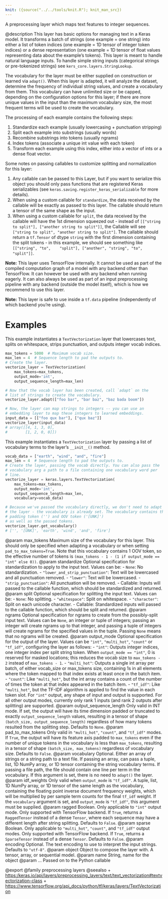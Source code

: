 ```yaml
---
knit: ({source("../../tools/knit.R"); knit_man_src})
---
```

A preprocessing layer which maps text features to integer sequences.

@description
This layer has basic options for managing text in a Keras model. It
transforms a batch of strings (one example = one string) into either a list
of token indices (one example = 1D tensor of integer token indices) or a
dense representation (one example = 1D tensor of float values representing
data about the example's tokens). This layer is meant to handle natural
language inputs. To handle simple string inputs (categorical strings or
pre-tokenized strings) see `kers_core.layers.StringLookup`.

The vocabulary for the layer must be either supplied on construction or
learned via `adapt()`. When this layer is adapted, it will analyze the
dataset, determine the frequency of individual string values, and create a
vocabulary from them. This vocabulary can have unlimited size or be capped,
depending on the configuration options for this layer; if there are more
unique values in the input than the maximum vocabulary size, the most
frequent terms will be used to create the vocabulary.

The processing of each example contains the following steps:

1. Standardize each example (usually lowercasing + punctuation stripping)
2. Split each example into substrings (usually words)
3. Recombine substrings into tokens (usually ngrams)
4. Index tokens (associate a unique int value with each token)
5. Transform each example using this index, either into a vector of ints or
   a dense float vector.

Some notes on passing callables to customize splitting and normalization for
this layer:

1. Any callable can be passed to this Layer, but if you want to serialize
   this object you should only pass functions that are registered Keras
   serializables (see `keras.saving.register_keras_serializable`
   for more details).
2. When using a custom callable for `standardize`, the data received
   by the callable will be exactly as passed to this layer. The callable
   should return a tensor of the same shape as the input.
3. When using a custom callable for `split`, the data received by the
   callable will have the 1st dimension squeezed out - instead of
   `[["string to split"], ["another string to split"]]`, the Callable will
   see `["string to split", "another string to split"]`.
   The callable should return a `tf.Tensor` of dtype `string`
   with the first dimension containing the split tokens -
   in this example, we should see something like `[["string", "to",
   "split"], ["another", "string", "to", "split"]]`.

**Note:** This layer uses TensorFlow internally. It cannot
be used as part of the compiled computation graph of a model with
any backend other than TensorFlow.
It can however be used with any backend when running eagerly.
It can also always be used as part of an input preprocessing pipeline
with any backend (outside the model itself), which is how we recommend
to use this layer.

**Note:** This layer is safe to use inside a `tf.data` pipeline
(independently of which backend you're using).

# Examples
This example instantiates a `TextVectorization` layer that lowercases text,
splits on whitespace, strips punctuation, and outputs integer vocab indices.

```python
max_tokens = 5000  # Maximum vocab size.
max_len = 4  # Sequence length to pad the outputs to.
# Create the layer.
vectorize_layer = TextVectorization(
    max_tokens=max_tokens,
    output_mode='int',
    output_sequence_length=max_len)
```

```python
# Now that the vocab layer has been created, call `adapt` on the
# list of strings to create the vocabulary.
vectorize_layer.adapt(["foo bar", "bar baz", "baz bada boom"])
```

```python
# Now, the layer can map strings to integers -- you can use an
# embedding layer to map these integers to learned embeddings.
input_data = [["foo qux bar"], ["qux baz"]]
vectorize_layer(input_data)
# array([[4, 1, 3, 0],
#        [1, 2, 0, 0]])
```

This example instantiates a `TextVectorization` layer by passing a list
of vocabulary terms to the layer's `__init__()` method.

```python
vocab_data = ["earth", "wind", "and", "fire"]
max_len = 4  # Sequence length to pad the outputs to.
# Create the layer, passing the vocab directly. You can also pass the
# vocabulary arg a path to a file containing one vocabulary word per
# line.
vectorize_layer = keras.layers.TextVectorization(
    max_tokens=max_tokens,
    output_mode='int',
    output_sequence_length=max_len,
    vocabulary=vocab_data)
```

```python
# Because we've passed the vocabulary directly, we don't need to adapt
# the layer - the vocabulary is already set. The vocabulary contains the
# padding token ('') and OOV token ('[UNK]')
# as well as the passed tokens.
vectorize_layer.get_vocabulary()
# ['', '[UNK]', 'earth', 'wind', 'and', 'fire']
```

@param max_tokens Maximum size of the vocabulary for this layer. This should
    only be specified when adapting a vocabulary or when setting
    `pad_to_max_tokens=True`. Note that this vocabulary
    contains 1 OOV token, so the effective number of tokens is
    `(max_tokens - 1 - (1 if output_mode == "int" else 0))`.
@param standardize Optional specification for standardization to apply to the
    input text. Values can be:
    - `None`: No standardization.
    - `"lower_and_strip_punctuation"`: Text will be lowercased and all
        punctuation removed.
    - `"lower"`: Text will be lowercased.
    - `"strip_punctuation"`: All punctuation will be removed.
    - Callable: Inputs will passed to the callable function,
        which should be standardized and returned.
@param split Optional specification for splitting the input text.
    Values can be:
    - `None`: No splitting.
    - `"whitespace"`: Split on whitespace.
    - `"character"`: Split on each unicode character.
    - Callable: Standardized inputs will passed to the callable
        function, which should be split and returned.
@param ngrams Optional specification for ngrams to create from the
    possibly-split input text. Values can be `None`, an integer
    or tuple of integers; passing an integer will create ngrams
    up to that integer, and passing a tuple of integers will
    create ngrams for the specified values in the tuple.
    Passing `None` means that no ngrams will be created.
@param output_mode Optional specification for the output of the layer.
    Values can be `"int"`, `"multi_hot"`, `"count"` or `"tf_idf"`,
    configuring the layer as follows:
    - `"int"`: Outputs integer indices, one integer index per split
        string token. When `output_mode == "int"`,
        0 is reserved for masked locations;
        this reduces the vocab size to `max_tokens - 2`
        instead of `max_tokens - 1`.
    - `"multi_hot"`: Outputs a single int array per batch, of either
        vocab_size or max_tokens size, containing 1s in all elements
        where the token mapped to that index exists at least
        once in the batch item.
    - `"count"`: Like `"multi_hot"`, but the int array contains
        a count of the number of times the token at that index
        appeared in the batch item.
    - `"tf_idf"`: Like `"multi_hot"`, but the TF-IDF algorithm
        is applied to find the value in each token slot.
    For `"int"` output, any shape of input and output is supported.
    For all other output modes, currently only rank 1 inputs
    (and rank 2 outputs after splitting) are supported.
@param output_sequence_length Only valid in INT mode. If set, the output will
    have its time dimension padded or truncated to exactly
    `output_sequence_length` values, resulting in a tensor of shape
    `(batch_size, output_sequence_length)` regardless of how many tokens
    resulted from the splitting step. Defaults to `None`.
@param pad_to_max_tokens Only valid in  `"multi_hot"`, `"count"`,
    and `"tf_idf"` modes. If `True`, the output will have
    its feature axis padded to `max_tokens` even if the number
    of unique tokens in the vocabulary is less than `max_tokens`,
    resulting in a tensor of shape `(batch_size, max_tokens)`
    regardless of vocabulary size. Defaults to `False`.
@param vocabulary Optional. Either an array of strings or a string path to a
    text file. If passing an array, can pass a tuple, list,
    1D NumPy array, or 1D tensor containing the string vocabulary terms.
    If passing a file path, the file should contain one line per term
    in the vocabulary. If this argument is set,
    there is no need to `adapt()` the layer.
@param idf_weights Only valid when `output_mode` is `"tf_idf"`. A tuple, list,
    1D NumPy array, or 1D tensor of the same length as the vocabulary,
    containing the floating point inverse document frequency weights,
    which will be multiplied by per sample term counts for
    the final `tf_idf` weight. If the `vocabulary` argument is set,
    and `output_mode` is `"tf_idf"`, this argument must be supplied.
@param ragged Boolean. Only applicable to `"int"` output mode.
    Only supported with TensorFlow backend.
    If `True`, returns a `RaggedTensor` instead of a dense `Tensor`,
    where each sequence may have a different length
    after string splitting. Defaults to `False`.
@param sparse Boolean. Only applicable to `"multi_hot"`, `"count"`, and
    `"tf_idf"` output modes. Only supported with TensorFlow
    backend. If `True`, returns a `SparseTensor`
    instead of a dense `Tensor`. Defaults to `False`.
@param encoding Optional. The text encoding to use to interpret the input
    strings. Defaults to `"utf-8"`.
@param object Object to compose the layer with. A tensor, array, or sequential model.
@param name String, name for the object
@param ... Passed on to the Python callable

@export
@family preprocessing layers
@seealso
+ <https:/keras.io/api/layers/preprocessing_layers/text/text_vectorization#textvectorization-class>
+ <https://www.tensorflow.org/api_docs/python/tf/keras/layers/TextVectorization>
